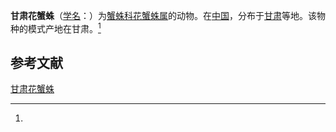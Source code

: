 {{Speciesbox
| name = 甘肃花蟹蛛
| status = 
| status_system = 
| image = 
| genus = Xysticus
| species = kansuensis
| authority = (Tang et al, 1995)<ref name='id14644'>{{cite web| url =http://www.bioinfo.cn/db05/BjdwSpecies.php?action=view&id=14644| title =甘肃花蟹蛛| work =《中国动物物种编目数据库》| publisher =中国科学院微生物研究所| author =中国科学院动物研究所| accessdate =2009-04-28| deadurl =yes| archiveurl =https://web.archive.org/web/20160305041202/http://www.bioinfo.cn/db05/BjdwSpecies.php?action=view&id=14644| archivedate =2016-03-05}}</ref>
}}

'''甘肃花蟹蛛'''（[[学名|学名]]：{{lang|la|''Xysticus kansuensis''}}）为[[蟹蛛科|蟹蛛科]][[花蟹蛛属|花蟹蛛属]]的动物。在[[中国|中国]]，分布于[[甘肃|甘肃]]等地。该物种的模式产地在甘肃。<ref name='id14644'/>

== 参考文献 ==
{{reflist}}

{{Wikispecies|Xysticus kansuensis}}
{{Taxonbar|from=Q1058690}}

[[Category:花蟹蛛属|甘肃花蟹蛛]]


{{蜘蛛小作品}}